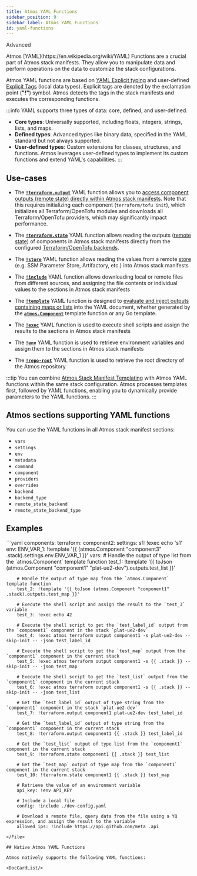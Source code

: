 ```yaml
---
title: Atmos YAML Functions
sidebar_position: 9
sidebar_label: Atmos YAML Functions
id: yaml-functions
---
```




<PillBox>Advanced</PillBox>

<Intro>
    Atmos [YAML](https://en.wikipedia.org/wiki/YAML) Functions are a crucial part of Atmos stack manifests. They allow
    you to manipulate data and perform operations on the data to customize the stack configurations.
</Intro>

Atmos YAML functions are based on [YAML Explicit typing](https://yaml.org/spec/1.2.2/)
and user-defined [Explicit Tags](https://yaml.org/spec/1.2.2/#tags) (local data types).
Explicit tags are denoted by the exclamation point (__"!"__) symbol.
Atmos detects the tags in the stack manifests and executes the corresponding functions.

:::info
YAML supports three types of data: core, defined, and user-defined.

- **Core types**: Universally supported, including floats, integers, strings, lists, and maps.
- **Defined types**: Advanced types like binary data, specified in the YAML standard but not always supported.
- **User-defined types**: Custom extensions for classes, structures, and functions. Atmos leverages user-defined types to implement its custom functions and extend YAML's capabilities.
:::

## Use-cases

 - The [__`!terraform.output`__](/core-concepts/stacks/yaml-functions/terraform.output) YAML function allows you to
   [access component outputs (remote state) directly within Atmos stack manifests](/core-concepts/share-data/remote-state).
   Note that this requires initializing each component (`terraform/tofu init`), which initializes all Terraform/OpenTofu
   modules and downloads all Terraform/OpenTofu providers, which may significantly impact performance.

 - The [__`!terraform.state`__](/core-concepts/stacks/yaml-functions/terraform.state) YAML function allows reading the
   outputs ([remote state](/core-concepts/share-data/remote-state)) of components in Atmos stack manifests directly
   from the configured [Terraform/OpenTofu backends](/core-concepts/components/terraform/backends).

 - The [__`!store`__](/core-concepts/stacks/yaml-functions/store) YAML function allows reading the values from a
   remote [store](/core-concepts/projects/configuration/stores) (e.g. SSM Parameter Store, Artifactory, etc.)
   into Atmos stack manifests

 - The [__`!include`__](/core-concepts/stacks/yaml-functions/include) YAML function allows downloading local or remote files from different sources,
   and assigning the file contents or individual values to the sections in Atmos stack manifests

 - The [__`!template`__](/core-concepts/stacks/yaml-functions/template) YAML function is designed to [evaluate and inject outputs containing maps or lists](/core-concepts/stacks/templates/functions/atmos.Component#handling-outputs-containing-maps-or-lists)
   into the YAML document, whether generated by the [__`atmos.Component`__](/core-concepts/stacks/templates/functions/atmos.Component) template function or any Go template.

 - The [__`!exec`__](/core-concepts/stacks/yaml-functions/exec) YAML function is used to execute shell scripts and assign
   the results to the sections in Atmos stack manifests

 - The [__`!env`__](/core-concepts/stacks/yaml-functions/env) YAML function is used to retrieve environment variables
   and assign them to the sections in Atmos stack manifests

 - The [__`!repo-root`__](/core-concepts/stacks/yaml-functions/repo-root) YAML function is used to retrieve the
   root directory of the Atmos repository

:::tip
You can combine [Atmos Stack Manifest Templating](/core-concepts/stacks/templates) with Atmos YAML functions within the same stack configuration.
Atmos processes templates first, followed by YAML functions, enabling you to dynamically provide parameters to the YAML functions.
:::

## Atmos sections supporting YAML functions

You can use the YAML functions in all Atmos stack manifest sections:

  - `vars`
  - `settings`
  - `env`
  - `metadata`
  - `command`
  - `component`
  - `providers`
  - `overrides`
  - `backend`
  - `backend_type`
  - `remote_state_backend`
  - `remote_state_backend_type`

## Examples

<File title="stack.yaml">
```yaml
components:
  terraform:
    component2:
      settings:
        s1: !exec echo 's1'
      env:
        ENV_VAR_1: !template '{{ (atmos.Component "component3" .stack).settings.env.ENV_VAR_1 }}'
      vars:
        # Handle the output of type list from the `atmos.Component` template function
        test_1: !template '{{ toJson (atmos.Component "component1" "plat-ue2-dev").outputs.test_list }}'

        # Handle the output of type map from the `atmos.Component` template function
        test_2: !template '{{ toJson (atmos.Component "component1" .stack).outputs.test_map }}'

        # Execute the shell script and assign the result to the `test_3` variable
        test_3: !exec echo 42

        # Execute the shell script to get the `test_label_id` output from the `component1` component in the stack `plat-ue2-dev`
        test_4: !exec atmos terraform output component1 -s plat-ue2-dev --skip-init -- -json test_label_id

        # Execute the shell script to get the `test_map` output from the `component1` component in the current stack
        test_5: !exec atmos terraform output component1 -s {{ .stack }} --skip-init -- -json test_map

        # Execute the shell script to get the `test_list` output from the `component1` component in the current stack
        test_6: !exec atmos terraform output component1 -s {{ .stack }} --skip-init -- -json test_list

        # Get the `test_label_id` output of type string from the `component1` component in the stack `plat-ue2-dev`
        test_7: !terraform.output component1 plat-ue2-dev test_label_id

        # Get the `test_label_id` output of type string from the `component1` component in the current stack
        test_8: !terraform.output component1 {{ .stack }} test_label_id

        # Get the `test_list` output of type list from the `component1` component in the current stack
        test_9: !terraform.state component1 {{ .stack }} test_list

        # Get the `test_map` output of type map from the `component1` component in the current stack
        test_10: !terraform.state component1 {{ .stack }} test_map

        # Retrieve the value of an environment variable
        api_key: !env API_KEY

        # Include a local file
        config: !include ./dev-config.yaml

        # Download a remote file, query data from the file using a YQ expression, and assign the result to the variable
        allowed_ips: !include https://api.github.com/meta .api
```
</File>

## Native Atmos YAML Functions

Atmos natively supports the following YAML functions:

<DocCardList/>

